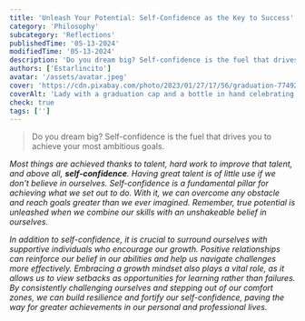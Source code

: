 ```yaml
---
title: 'Unleash Your Potential: Self-Confidence as the Key to Success'
category: 'Philosophy'
subcategory: 'Reflections'
publishedTime: '05-13-2024'
modifiedTime: '05-13-2024'
description: 'Do you dream big? Self-confidence is the fuel that drives you to achieve your most ambitious goals.'
authors: ['Estarlincito']
avatar: '/assets/avatar.jpeg'
cover: 'https://cdn.pixabay.com/photo/2023/01/27/17/56/graduation-7749216_1280.jpg'
coverAlt: 'Lady with a graduation cap and a bottle in hand celebrating.'
check: true
tags: ['']
---
```


<Introduction>

> Do you dream big? Self-confidence is the fuel that drives you to achieve your most ambitious goals. ️

</Introduction>

<Contents>

_Most things are achieved thanks to talent, hard work to improve that talent, and above all, **self-confidence**. Having great talent is of little use if we don't believe in ourselves. Self-confidence is a fundamental pillar for achieving what we set out to do. With it, we can overcome any obstacle and reach goals greater than we ever imagined. Remember, true potential is unleashed when we combine our skills with an unshakeable belief in ourselves._

_In addition to self-confidence, it is crucial to surround ourselves with supportive individuals who encourage our growth. Positive relationships can reinforce our belief in our abilities and help us navigate challenges more effectively. Embracing a growth mindset also plays a vital role, as it allows us to view setbacks as opportunities for learning rather than failures. By consistently challenging ourselves and stepping out of our comfort zones, we can build resilience and fortify our self-confidence, paving the way for greater achievements in our personal and professional lives._

</Contents>
